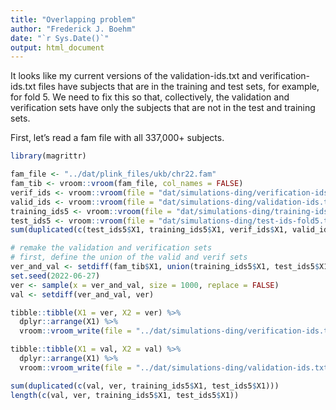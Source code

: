 ```yaml
---
title: "Overlapping problem"
author: "Frederick J. Boehm"
date: "`r Sys.Date()`"
output: html_document
---
```


It looks like my current versions of the validation-ids.txt and verification-ids.txt files have subjects that are in the training and test sets, for example, for fold 5.
We need to fix this so that, collectively, the validation and verification sets have only the subjects that are not in the test and training sets.

First, let's read a fam file with all 337,000+ subjects.

```r
library(magrittr)
```

```r
fam_file <- "../dat/plink_files/ukb/chr22.fam"
fam_tib <- vroom::vroom(fam_file, col_names = FALSE)
verif_ids <- vroom::vroom(file = "dat/simulations-ding/verification-ids.txt", col_names = FALSE)
valid_ids <- vroom::vroom(file = "dat/simulations-ding/validation-ids.txt", col_names = FALSE)
training_ids5 <- vroom::vroom(file = "dat/simulations-ding/training-ids-fold5.txt", col_names = FALSE)
test_ids5 <- vroom::vroom(file = "dat/simulations-ding/test-ids-fold5.txt", col_names = FALSE)
sum(duplicated(c(test_ids5$X1, training_ids5$X1, verif_ids$X1, valid_ids$X1)))

```

```r
# remake the validation and verification sets
# first, define the union of the valid and verif sets
ver_and_val <- setdiff(fam_tib$X1, union(training_ids5$X1, test_ids5$X1)) 
set.seed(2022-06-27)
ver <- sample(x = ver_and_val, size = 1000, replace = FALSE)
val <- setdiff(ver_and_val, ver)
```

```r
tibble::tibble(X1 = ver, X2 = ver) %>%
  dplyr::arrange(X1) %>%
  vroom::vroom_write(file = "../dat/simulations-ding/verification-ids.txt")
```

```r
tibble::tibble(X1 = val, X2 = val) %>%
  dplyr::arrange(X1) %>%
  vroom::vroom_write(file = "../dat/simulations-ding/validation-ids.txt")
```

```r
sum(duplicated(c(val, ver, training_ids5$X1, test_ids5$X1)))
length(c(val, ver, training_ids5$X1, test_ids5$X1))
```


